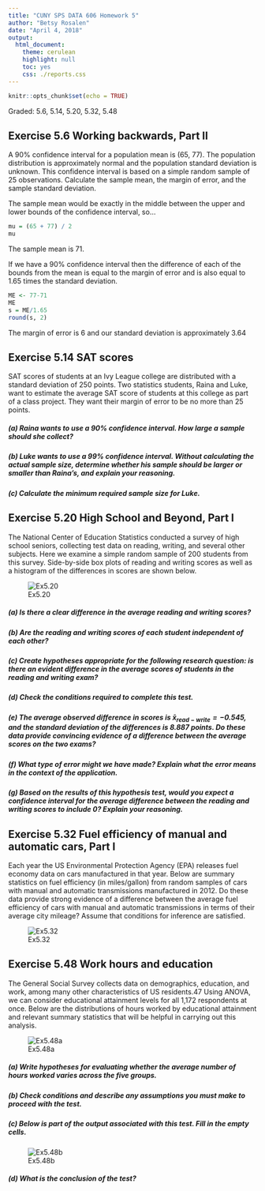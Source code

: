 ```yaml
---
title: "CUNY SPS DATA 606 Homework 5"
author: "Betsy Rosalen"
date: "April 4, 2018"
output:
  html_document:
    theme: cerulean
    highlight: null
    toc: yes
    css: ./reports.css
---
```


```r
knitr::opts_chunk$set(echo = TRUE)
```

Graded: 5.6, 5.14, 5.20, 5.32, 5.48

## Exercise 5.6 Working backwards, Part II

A 90% confidence interval for a population mean is (65, 77). The population distribution is approximately normal and the population standard deviation is unknown. This confidence interval is based on a simple random sample of 25 observations. Calculate the sample mean, the margin of error, and the sample standard deviation.

The sample mean would be exactly in the middle between the upper and lower bounds of the confidence interval, so...

```r
mu = (65 + 77) / 2
mu
```

The sample mean is 71.

If we have a 90% confidence interval then the difference of each of the bounds from the mean is equal to the margin of error and is also equal to 1.65 times the standard deviation. 

```r
ME <- 77-71
ME
s = ME/1.65
round(s, 2)
```

The margin of error is 6 and our standard deviation is approximately 3.64

## Exercise 5.14 SAT scores

SAT scores of students at an Ivy League college are distributed with a standard deviation of 250 points. Two statistics students, Raina and Luke, want to estimate the average SAT score of students at this college as part of a class project. They want their margin of error to be no more than 25 points. 

#####  (a) Raina wants to use a 90% confidence interval. How large a sample should she collect? 

#####  (b) Luke wants to use a 99% confidence interval. Without calculating the actual sample size, determine whether his sample should be larger or smaller than Raina's, and explain your reasoning.

#####  (c) Calculate the minimum required sample size for Luke.



## Exercise 5.20 High School and Beyond, Part I

The National Center of Education Statistics conducted a survey of high school seniors, collecting test data on reading, writing, and several other subjects. Here we examine a simple random sample of 200 students from this survey. Side-by-side box plots of reading and writing scores as well as a histogram of the differences in scores are shown below.

![Ex5.20](Ex5.20.png)

#####  (a) Is there a clear difference in the average reading and writing scores?

#####  (b) Are the reading and writing scores of each student independent of each other?

#####  (c) Create hypotheses appropriate for the following research question: is there an evident difference in the average scores of students in the reading and writing exam?

#####  (d) Check the conditions required to complete this test.

#####  (e) The average observed difference in scores is $\bar{x}_{read-write} = -0.545$, and the standard deviation of the differences is 8.887 points. Do these data provide convincing evidence of a difference between the average scores on the two exams?

#####  (f) What type of error might we have made? Explain what the error means in the context of the application.

#####  (g) Based on the results of this hypothesis test, would you expect a confidence interval for the average difference between the reading and writing scores to include 0? Explain your reasoning.



## Exercise 5.32 Fuel efficiency of manual and automatic cars, Part I

Each year the US Environmental Protection Agency (EPA) releases fuel economy data on cars manufactured in that year. Below are summary statistics on fuel efficiency (in miles/gallon) from random samples of cars with manual and automatic transmissions manufactured in 2012. Do these data provide strong evidence of a difference between the average fuel efficiency of cars with manual and automatic transmissions in terms of their average city mileage? Assume that conditions for inference are satisfied.

![Ex5.32](Ex5.32.png)




## Exercise 5.48 Work hours and education

The General Social Survey collects data on demographics, education, and work, among many other characteristics of US residents.47 Using ANOVA, we can consider educational attainment levels for all 1,172 respondents at once. Below are the distributions of hours worked by educational attainment and relevant summary statistics that will be helpful in carrying out this analysis.

![Ex5.48a](Ex5.48a.png)

#####  (a) Write hypotheses for evaluating whether the average number of hours worked varies across the five groups.

#####  (b) Check conditions and describe any assumptions you must make to proceed with the test.

#####  (c) Below is part of the output associated with this test. Fill in the empty cells.

![Ex5.48b](Ex5.48b.png)

#####  (d) What is the conclusion of the test?



